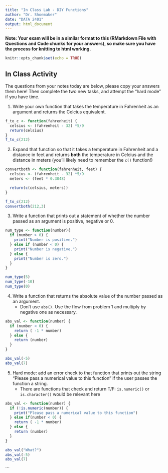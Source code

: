 ```yaml
---
title: "In Class Lab - DIY Functions"
author: "Dr. Shoemaker"
date: "DATA 2401"
output: html_document
---
```

**Note: Your exam will be in a similar format to this (RMarkdown File with Questions and Code chunks for your answers), so make sure you have the process for knitting to html working.** 

```r
knitr::opts_chunk$set(echo = TRUE)
```

## In Class Activity 
The questions from your notes today are below, please copy your answers them here! Then complete the two new tasks, and attempt the "hard mode" if you have time. 

1. Write your own function that takes the temperature in Fahrenheit as an argument and returns the Celcius equivalent. 

```R
f_to_c <- function(fahrenheit) {
  celsius <- (fahrenheit - 32) *5/9
  return(celsius)
}
f_to_c(212)
```

2. Expand that function so that it takes a temperature in Fahrenheit and a distance in feet and returns **both** the temperature in Celcius and the distance in meters (you'll likely need to remember the `c()` function!)


```r
convertboth <- function(fahrenheit, feet) {
  celsius <- (fahrenheit - 32) *5/9
  meters <- (feet * 0.3048)

  return(c(celsius, meters))
}

f_to_c(212)
convertboth(212,3)

```


3. Write a function that prints out a statement of whether the number passed as an argument is positive, negative or 0. 

```R
num_type <- function(number){
  if (number > 0) {
    print("Number is positive.")
  } else if (number < 0) {
    print("Number is negative.")
  } else {
    print("Number is zero.")
  }
}

num_type(5)
num_type(-10)
num_type(0)
```

4. Write a function that returns the absolute value of the number passed as an argument.
   + Don't use `abs()`. Use the flow from problem 1 and multiply by negative one as necessary. 
   
```r
abs_val <- function(number) {
  if (number < 0) {
    return ( -1 * number)
  } else {
    return (number)
  }
}

abs_val(-5)
abs_val(7)
```

5. Hard mode: add an error check to that function that prints out the string "Please pass a numerical value to this function" if the user passes the function a string. 
   + There are functions that check and return T/F: `is.numeric()` or `is.character()` would be relevant here
   
```r
abs_val <- function(number) {
  if (!is.numeric(number)) {
    print("Please pass a numerical value to this function")
  } else if(number < 0) {
    return ( -1 * number)
  } else {
    return (number)
  }
}

abs_val("What?")
abs_val(-5)
abs_val(7)


```
   
   






```

